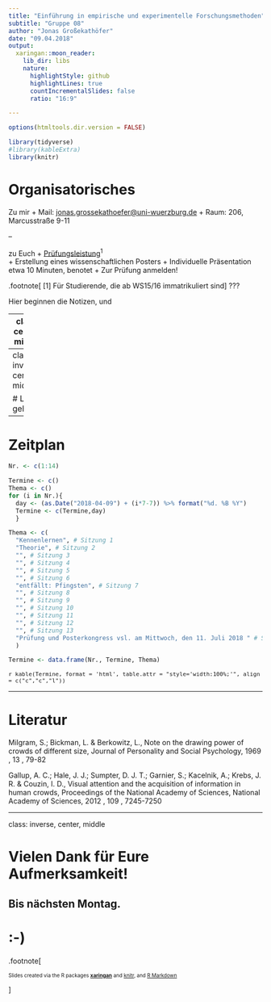 ```yaml
---
title: "Einführung in empirische und experimentelle Forschungsmethoden"
subtitle: "Gruppe 08"
author: "Jonas Großekathöfer"
date: "09.04.2018"
output:
  xaringan::moon_reader:
    lib_dir: libs
    nature:
      highlightStyle: github
      highlightLines: true
      countIncrementalSlides: false
      ratio: "16:9"

---
```


```r
options(htmltools.dir.version = FALSE)

library(tidyverse)
#library(kableExtra)
library(knitr)


```

# Organisatorisches

Zu mir
  + Mail: [jonas.grossekathoefer@uni-wuerzburg.de](mailto:jonas.grossekathoefer@uni-wuerzburg.de)
  + Raum: 206, Marcusstraße 9-11

--

zu Euch
  + [Prüfungsleistung](https://www2.uni-wuerzburg.de/mhb/MB-de-06-PSY-EFM-152-m01.pdf)<sup>1</sup>  
    + Erstellung eines wissenschaftlichen Posters
    + Individuelle Präsentation etwa 10 Minuten, benotet
  + Zur Prüfung anmelden!

.footnote[
[1] Für Studierende, die ab WS15/16 immatrikuliert sind
]
???


Hier beginnen die Notizen, und

---
class: center, middle

# Los geht's.

---
class: inverse, center, middle

# Los geht's.

---

# Zeitplan



```r

Nr. <- c(1:14)

Termine <- c()
Thema <- c()
for (i in Nr.){
  day <- (as.Date("2018-04-09") + (i*7-7)) %>% format("%d. %B %Y")
  Termine <- c(Termine,day)
  }

Thema <- c(
  "Kennenlernen", # Sitzung 1
  "Theorie", # Sitzung 2
  "", # Sitzung 3
  "", # Sitzung 4
  "", # Sitzung 5
  "", # Sitzung 6
  "entfällt: Pfingsten", # Sitzung 7
  "", # Sitzung 8
  "", # Sitzung 9
  "", # Sitzung 10
  "", # Sitzung 11
  "", # Sitzung 12
  "", # Sitzung 13
  "Prüfung und Posterkongress vsl. am Mittwoch, den 11. Juli 2018 " # Sitzung 14
  )

Termine <- data.frame(Nr., Termine, Thema)

```

<font size="-1">`r kable(Termine, format = 'html', table.attr = "style='width:100%;'", align = c("c","c","l")) `</font>

---

# Literatur

Milgram, S.; Bickman, L. & Berkowitz, L., Note on the drawing power of crowds of different size, Journal of Personality and Social Psychology, 1969 , 13 , 79-82 

Gallup, A. C.; Hale, J. J.; Sumpter, D. J. T.; Garnier, S.; Kacelnik, A.; Krebs, J. R. & Couzin, I. D., Visual attention and the acquisition of information in human crowds, Proceedings of the National Academy of Sciences, National Academy of Sciences, 2012 , 109 , 7245-7250 

 


---

class: inverse, center, middle

# Vielen Dank für Eure Aufmerksamkeit!
## Bis nächsten Montag.  

# :-)







.footnote[

<font size="-2">Slides created via the R packages [**xaringan**](https://github.com/yihui/xaringan) and [knitr](http://yihui.name/knitr), and [R Markdown](https://rmarkdown.rstudio.com)</font size>

]